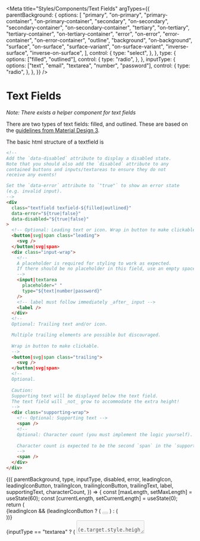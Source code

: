 
<Meta
  title="Styles/Components/Text Fields"
  argTypes={{
    parentBackground: {
      options: [
        "primary",
        "on-primary",
        "primary-container",
        "on-primary-container",
        "secondary",
        "on-secondary",
        "secondary-container",
        "on-secondary-container",
        "tertiary",
        "on-tertiary",
        "tertiary-container",
        "on-tertiary-container",
        "error",
        "on-error",
        "error-container",
        "on-error-container",
        "outline",
        "background",
        "on-background",
        "surface",
        "on-surface",
        "surface-variant",
        "on-surface-variant",
        "inverse-surface",
        "inverse-on-surface",
      ],
      control: {
        type: "select",
      },
    },
    type: {
      options: ["filled", "outlined"],
      control: {
        type: "radio",
      },
    },
    inputType: {
      options: ["text", "email", "textarea", "number", "password"],
      control: {
        type: "radio",
      },
    },
  }}
/>

# Text Fields

_Note: There exists a <LinkTo kind="components-textfield">helper component for text fields</LinkTo>_

There are two types of text fields: filled, and outlined.
These are based on the [guidelines from Material Design 3](https://m3.material.io/components/text-fields/overview).

The basic html structure of a textfield is

```html
<!--
Add the `data-disabled` attribute to display a disabled state.
Note that you should also add the `disabled` attribute to any
contained buttons and inputs/textareas to ensure they do not
receive any events!

Set the `data-error` attribute to `"true"` to show an error state
(e.g. invalid input).
-->
<div
  class="textfield texfield-${filled|outlined}"
  data-error="${true|false}"
  data-disabled="${true|false}"
>
  <!-- Optional: Leading text or icon. Wrap in button to make clickable. -->
  <button|svg|span class="leading">
    <svg />
  </button|svg|span>
  <div class="input-wrap">
    <!--
    A placeholder is required for styling to work as expected.
    If there should be no placeholder in this field, use an empty space.
    -->
    <input|textarea
      placeholder=" "
      type="${text|number|password}"
    />
    <!-- label must follow immediately _after_ input -->
    <label />
  </div>
  <!--
  Optional: Trailing text and/or icon.

  Multiple trailing elements are possible but discouraged.
  
  Wrap in button to make clickable.
  -->
  <button|svg|span class="trailing">
    <svg />
  </button|svg|span>
  <!--
  Optional.
  
  Caution:
  Supporting text will be displayed below the text field.
  The text field will _not_ grow to accommodate the extra height!
  -->
  <div class="supporting-wrap">
    <!-- Optional: Supporting text -->
    <span />
    <!--
    Optional: Character count (you must implement the logic yourself).
    
    Character count is expected to be the second `span` in the `supporting-wrap`.
    -->
    <span />
  </div>
</div>
```

<Canvas>
  <Story
    name="Text Fields"
    args={{
      parentBackground: "surface",
      type: "filled",
      inputType: "text",
      disabled: false,
      error: false,
      leadingIcon: false,
      leadingIconButton: false,
      trailingIcon: false,
      trailingIconButton: false,
      trailingText: "",
      label: "Label",
      supportingText:
        "Supporting text that is really long and requires multiple lines of text.",
      characterCount: true,
    }}
  >
    {({
      parentBackground,
      type,
      inputType,
      disabled,
      error,
      leadingIcon,
      leadingIconButton,
      trailingIcon,
      trailingIconButton,
      trailingText,
      label,
      supportingText,
      characterCount,
    }) => {
      const [maxLength, setMaxLength] = useState(60);
      const [currentLength, setCurrentLength] = useState(0);
      return (
        <div className={`p-6 pb-16 bg-${parentBackground}`}>
          <div
            className={`textfield textfield-${type}`}
            data-disabled={disabled}
            data-error={error}
          >
            {leadingIcon &&
              (leadingIconButton ? (
                <button
                  className="leading"
                  disabled={disabled}
                >
                  <Search />
                </button>
              ) : (
                <Search className="leading" />
              ))}
            <div className="input-wrap">
              {inputType == "textarea" ? (
                <textarea
                  id="mytextinput"
                  placeholder=" "
                  disabled={disabled}
                  {...(characterCount ? { maxlength: maxLength } : {})}
                  onInput={(e) =>
                    (e.target.style.height = `${e.target.scrollHeight}px`)
                  }
                  onChange={(e) => setCurrentLength(e.target.value.length)}
                />
              ) : (
                <input
                  id="mytextinput"
                  type={inputType}
                  placeholder=" "
                  disabled={disabled}
                  {...(characterCount ? { maxlength: maxLength } : {})}
                  onChange={(e) => setCurrentLength(e.target.value.length)}
                />
              )}
              <label for="mytextinput">{label}</label>
            </div>
            {trailingText && <span className="trailing">{trailingText}</span>}
            {trailingIcon &&
              (trailingIconButton ? (
                <button
                  className="trailing"
                  disabled={disabled}
                >
                  <XCircle />
                </button>
              ) : (
                <XCircle className="trailing" />
              ))}
            <div className="supporting-wrap">
              {supportingText && <span>{supportingText}</span>}
              {characterCount && <span>{`${currentLength}/${maxLength}`}</span>}
            </div>
          </div>
        </div>
      );
    }}
  </Story>
</Canvas>
